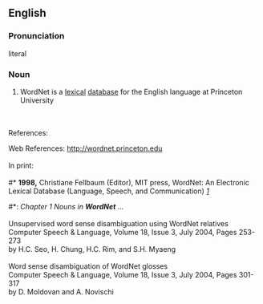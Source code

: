 {{rfv}}

==English==

===Pronunciation===
literal

===Noun===
{{en-proper noun}}

# WordNet is a [[lexical]] [[database]] for the English language at Princeton University

<br>
<br>
References:

Web References:
http://wordnet.princeton.edu
<br>
<br>
In print:
<br>
<br>
#* '''1998,''' Christiane Fellbaum (Editor), MIT press, 
WordNet: An Electronic Lexical Database (Language, Speech, and Communication)
''[http://books.google.com/books?id=Rehu8OOzMIMC&printsec=frontcover&dq=wordnet&sig=HgPH356-VHFjcvFLf9tHMIXdZ3Y]'' 
#*: ''Chapter 1  Nouns in '''WordNet''' ... ''
<br>
<br>
Unsupervised word sense disambiguation using WordNet relatives  
<br>
Computer Speech & Language, Volume 18, Issue 3, July 2004, Pages 253-273
<br>
by H.C. Seo, H. Chung, H.C. Rim, and S.H. Myaeng  
<br>	
<br>
Word sense disambiguation of WordNet glosses  
<br>
Computer Speech & Language, Volume 18, Issue 3, July 2004, Pages 301-317
<br>
by D. Moldovan and A. Novischi